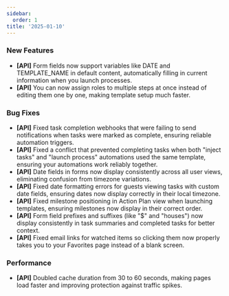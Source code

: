 ```yaml
---
sidebar:
  order: 1
title: '2025-01-10'
---
```


### New Features

- **[API]** Form fields now support variables like DATE and TEMPLATE_NAME in default content, automatically filling in current information when you launch processes.
- **[API]** You can now assign roles to multiple steps at once instead of editing them one by one, making template setup much faster.

### Bug Fixes

- **[API]** Fixed task completion webhooks that were failing to send notifications when tasks were marked as complete, ensuring reliable automation triggers.
- **[API]** Fixed a conflict that prevented completing tasks when both "inject tasks" and "launch process" automations used the same template, ensuring your automations work reliably together.
- **[API]** Date fields in forms now display consistently across all user views, eliminating confusion from timezone variations.
- **[API]** Fixed date formatting errors for guests viewing tasks with custom date fields, ensuring dates now display correctly in their local timezone.
- **[API]** Fixed milestone positioning in Action Plan view when launching templates, ensuring milestones now display in their correct order.
- **[API]** Form field prefixes and suffixes (like "$" and "houses") now display consistently in task summaries and completed tasks for better context.
- **[API]** Fixed email links for watched items so clicking them now properly takes you to your Favorites page instead of a blank screen.

### Performance

- **[API]** Doubled cache duration from 30 to 60 seconds, making pages load faster and improving protection against traffic spikes.